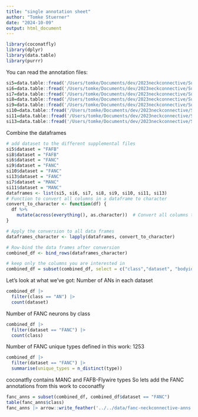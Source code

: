 ```yaml
---
title: "single annotation sheet"
author: "Tomke Stuerner"
date: "2024-10-09"
output: html_document
---
```


```r
library(coconatfly)
library(dplyr)
library(data.table)
library(purrr)
```

You can read the annotation files:
```r
si5=data.table::fread('/Users/tomke/Documents/dev/2023neckconnective/Supplemental_files/Supplemental_file5_FAFB_DNs.tsv')
si6=data.table::fread('/Users/tomke/Documents/dev/2023neckconnective/Supplemental_files/Supplemental_file6_FANC_DNs.tsv')
si7=data.table::fread('/Users/tomke/Documents/dev/2023neckconnective/Supplemental_files/Supplemental_file7_MANC_DNs.tsv')
si8=data.table::fread('/Users/tomke/Documents/dev/2023neckconnective/Supplemental_files/Supplemental_file8_FAFB_ANs_SAs.tsv')
si9=data.table::fread('/Users/tomke/Documents/dev/2023neckconnective/Supplemental_files/Supplemental_file9_FANC_ANs.tsv')
si10=data.table::fread('/Users/tomke/Documents/dev/2023neckconnective/Supplemental_files/Supplemental_file10_FANC_SAs.tsv')
si11=data.table::fread('/Users/tomke/Documents/dev/2023neckconnective/Supplemental_files/Supplemental_file11_MANC_ANs.tsv')
si13=data.table::fread('/Users/tomke/Documents/dev/2023neckconnective/Supplemental_files/Supplemental_file13_other_MANC_FANC_matching.tsv')
```

Combine the dataframes
```r
# add dataset to the different supplemental files
si5$dataset = "FAFB"
si8$dataset = "FAFB"
si6$dataset = "FANC"
si9$dataset = "FANC"
si10$dataset = "FANC"
si13$dataset = "FANC"
si7$dataset = "MANC"
si11$dataset = "MANC"
dataframes <- list(si5, si6, si7, si8, si9, si10, si11, si13)
# Function to convert all columns in a dataframe to character
convert_to_character <- function(df) {
  df %>%
    mutate(across(everything(), as.character))  # Convert all columns to character
}

# Apply the conversion to all data frames
dataframes_character <- lapply(dataframes, convert_to_character)

# Row-bind the data frames after conversion
combined_df <- bind_rows(dataframes_character)

# keep only the columns you are interested in
combined_df = subset(combined_df, select = c("class","dataset", "bodyid", "cell_id","supervoxel_id", "root_id", "group", "side", "type","synonym", "soma_division","neuropil", "neuropilgroup","cluster","hemilineage"))
```

Let's look at what we've got: Number of ANs in each dataset
```r
combined_df |>
  filter(class == "AN") |>
  count(dataset)
```
Number of FANC neurons by class
```r
combined_df |>
  filter(dataset == "FANC") |>
  count(class)
```
Number of FANC unique types defined in this work: 1253
```r
combined_df |> 
  filter(dataset == "FANC") |> 
  summarise(unique_types = n_distinct(type))
```

coconatfly contains MANC and FAFB-Flywire types
So lets add the FANC annotations from this work to coconatfly 
```r
fanc_anns = subset(combined_df, combined_df$dataset == "FANC")
table(fanc_anns$class)
fanc_anns |> arrow::write_feather('../../data/fanc-neckconnective-anns.feather')
```


